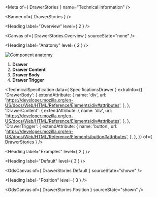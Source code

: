 
<Meta of={ DrawerStories } name="Technical information" />

<Banner of={ DrawerStories } />

<Heading label="Overview" level={ 2 } />

<Canvas of={ DrawerStories.Overview } sourceState="none" />

<Heading label="Anatomy" level={ 2 } />

![Component anatomy](./base-assets/components/drawer/anatomy-tech.png "Component anatomy")

1. **Drawer**
2. **Drawer Content**
3. **Drawer Body**
4. **Drawer Trigger**

<TechnicalSpecification
  data={ SpecificationsDrawer }
  extraInfo={{
    'DrawerBody': {
      extendAttribute: {
        name: 'div',
        url: 'https://developer.mozilla.org/en-US/docs/Web/HTML/Reference/Elements/div#attributes',
      },
    },
    'DrawerContent': {
      extendAttribute: {
        name: 'div',
        url: 'https://developer.mozilla.org/en-US/docs/Web/HTML/Reference/Elements/div#attributes',
      },
    },
    'DrawerTrigger': {
      extendAttribute: {
        name: 'button',
        url: 'https://developer.mozilla.org/en-US/docs/Web/HTML/Reference/Elements/button#attributes',
      },
    },
  }}
  of={ DrawerStories } />

<Heading label="Examples" level={ 2 } />

<Heading label="Default" level={ 3 } />

<OdsCanvas of={ DrawerStories.Default } sourceState="shown" />

<Heading label="Position" level={ 3 } />

<OdsCanvas of={ DrawerStories.Position } sourceState="shown" />
